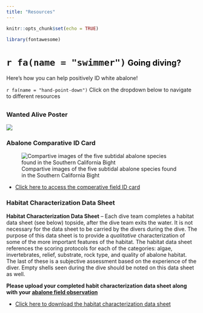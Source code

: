 ```yaml
---
title: "Resources"
---
```


```r
knitr::opts_chunk$set(echo = TRUE)
```

```r
library(fontawesome)
```

# `r fa(name = "swimmer")`<span style='color:#000000; font-size:75%'> Going diving? </span>
Here's how you can help positively ID white abalone!

`r fa(name = "hand-point-down")` Click on the dropdown below to navigate to different resources 

## {.tabset .tabset-dropdown}

### Wanted Alive Poster

![](./images/ab_poster.png)

### Abalone Comparative ID Card

![Compartive images of the five subtidal abalone species found in the Southern California Bight](./images/compartive_id.png) 


- [Click here to access the comperative field ID card](./images/Abalone-id-cards_5x8.pdf){target="_blank"}

### Habitat Characterization Data Sheet

**Habitat Characterization Data Sheet** – Each dive team completes a habitat data sheet (see below) topside, after the dive team exits the water. It is not necessary for the data sheet to be carried by the divers during the dive. The purpose of this data sheet is to provide a *qualitative* characterization of some of the more important features of the habitat. The habitat data sheet references the scoring protocols for each of the categories: algae, invertebrates, relief, substrate, rock type, and quality of abalone habitat. The last of these is a subjective assessment based on the experience of the diver. Empty shells seen during the dive should be noted on this data sheet as well. 

**Please upload your completed habit characterization data sheet along with your [abalone field observation](https://forms.gle/7ES7mD9mbVvvCtKX9){target="_blank"}** 

- [Click here to download the habitat characterization data sheet](./files/Habitat_data_sheet.pdf){target="_blank"}
